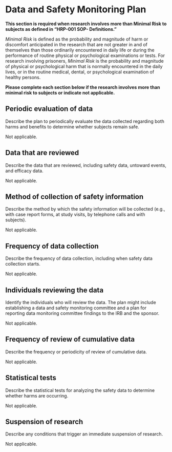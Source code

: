 # Data and Safety Monitoring Plan

::: {.instr_box}

**This section is required when research involves more than Minimal
Risk to subjects as defined in "HRP-001 SOP- Definitions."**

*Minimal Risk* is defined as the probability and magnitude of harm or discomfort anticipated in the research that are not greater in and of themselves than those ordinarily encountered in daily life or during the performance of routine physical or psychological examinations or tests. 
For research involving prisoners, *Minimal Risk* is the probability and magnitude of physical or psychological harm that is normally encountered in the daily lives, or in the routine medical, dental, or psychological examination of healthy persons.

**Please complete each section below if the research involves more
than minimal risk to subjects or indicate not applicable.**

:::

## Periodic evaluation of data

::: {.instr_box}

Describe the plan to periodically evaluate the data collected regarding both harms and benefits to determine whether subjects remain safe.

:::

Not applicable.

## Data that are reviewed

::: {.instr_box}

Describe the data that are reviewed, including safety data, untoward events, and efficacy data.

:::

Not applicable.

## Method of collection of safety information

::: {.instr_box}

Describe the method by which the safety information will be collected (e.g., with case report forms, at study visits, by telephone calls and with subjects).

:::

Not applicable.

## Frequency of data collection

::: {.instr_box}

Describe the frequency of data collection, including when safety data collection starts.

:::

Not applicable.

## Individuals reviewing the data

::: {.instr_box}

Identify the individuals who will review the data. The plan might include establishing a data and safety monitoring committee and a plan for reporting data monitoring committee findings to the IRB and the sponsor.

:::

Not applicable.

## Frequency of review of cumulative data

::: {.instr_box}

Describe the frequency or periodicity of review of cumulative data.

:::

Not applicable.

## Statistical tests

::: {.instr_box}

Describe the statistical tests for analyzing the safety data to determine whether harms are occurring.

:::

Not applicable.

## Suspension of research

::: {.instr_box}

Describe any conditions that trigger an immediate suspension of research.

:::

Not applicable.
